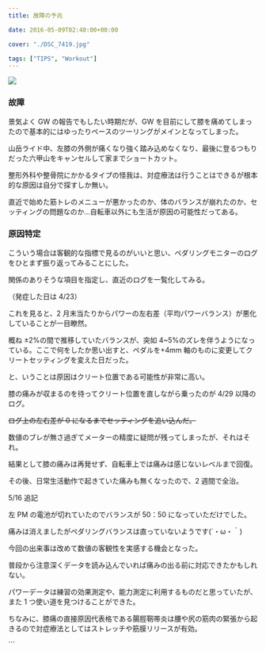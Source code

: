 ```yaml
---
title: 故障の予兆

date: 2016-05-09T02:40:00+00:00

cover: "./DSC_7419.jpg"

tags: ["TIPS", "Workout"]
---
```


![ ](./DSC_7419.jpg)

### 故障

景気よく GW の報告でもしたい時期だが、GW を目前にして膝を痛めてしまったので基本的にはゆったりペースのツーリングがメインとなってしまった。

山岳ライド中、左膝の外側が痛くなり強く踏み込めなくなり、最後に登るつもりだった六甲山をキャンセルして家までショートカット。

整形外科や整骨院にかかるタイプの怪我は、対症療法は行うことはできるが根本的な原因は自分で探すしか無い。

直近で始めた筋トレのメニューが悪かったのか、体のバランスが崩れたのか、セッティングの問題なのか…自転車以外にも生活が原因の可能性だってある。

### 原因特定

こういう場合は客観的な指標で見るのがいいと思い、ペダリングモニターのログをひとまず振り返ってみることにした。

関係のありそうな項目を指定し、直近のログを一覧化してみる。

（発症した日は 4/23）

これを見ると、2 月末当たりからパワーの左右差（平均パワーバランス）が悪化していることが一目瞭然。

概ね ±2%の間で推移していたバランスが、突如 4~5%のズレを伴うようになっている。ここで何をしたか思い出すと、ペダルを+4mm 軸のものに変更してクリートセッティングを変えた日だった。

と、いうことは原因はクリート位置である可能性が非常に高い。

膝の痛みが収まるのを待ってクリート位置を直しながら乗ったのが 4/29 以降のログ。

~~ログ上の左右差が 0 になるまでセッティングを追い込んだ。~~

数値のブレが無さ過ぎてメーターの精度に疑問が残ってしまったが、それはそれ。

結果として膝の痛みは再発せず、自転車上では痛みは感じないレベルまで回復。

その後、日常生活動作で起きていた痛みも無くなったので、2 週間で全治。

5/16 追記

左 PM の電池が切れていたのでバランスが 50：50 になっていただけでした。

痛みは消えましたがペダリングバランスは直っていないようです(´・ω・｀)

今回の出来事は改めて数値の客観性を実感する機会となった。

普段から注意深くデータを読み込んでいれば痛みの出る前に対応できたかもしれない。

パワーデータは練習の効果測定や、能力測定に利用するものだと思っていたが、また 1 つ使い道を見つけることができた。

ちなみに、膝痛の直接原因代表格である腸脛靭帯炎は腰や尻の筋肉の緊張から起きるので対症療法としてはストレッチや筋膜リリースが有効。

<LinkBox isAmazonLink url="https://www.amazon.co.jp/dp/B01A8DSS3E/" />
```
